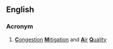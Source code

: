 ==English==

===Acronym===
{{head|en|acronym}}
# {{context|transport|lang=en}} [[congestion|'''C'''ongestion]] [[mitigation|'''M'''itigation]] and [[air|'''A'''ir]] [[quality|'''Q'''uality]]